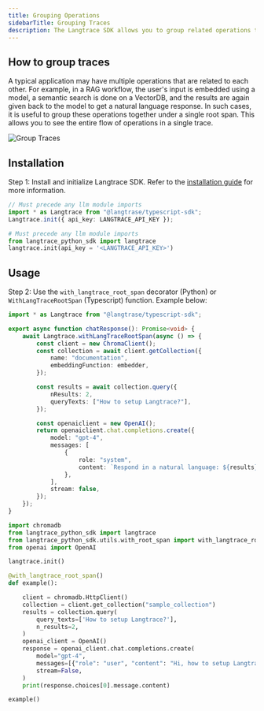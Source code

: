 ```yaml
---
title: Grouping Operations
sidebarTitle: Grouping Traces
description: The Langtrace SDK allows you to group related operations together using the `@with_langtrace_root_span` decorator for Python or `WithLangTraceRootSpan` for Typescript.
---
```


## How to group traces

A typical application may have multiple operations that are related to each other. For example, in a RAG workflow, the user's input is embedded using a model, a semantic search is done on a VectorDB, and the results are again given back to the model to get a natural language response. In such cases, it is useful to group these operations together under a single root span. This allows you to see the entire flow of operations in a single trace.

![Group Traces](/images/grouptraces.png)

## Installation

Step 1: Install and initialize Langtrace SDK. Refer to the [installation guide](/quickstart) for more information.

<CodeGroup>

```typescript Typescript
// Must precede any llm module imports
import * as Langtrace from "@langtrase/typescript-sdk";
Langtrace.init({ api_key: LANGTRACE_API_KEY });
```

```python Python
# Must precede any llm module imports
from langtrace_python_sdk import langtrace
langtrace.init(api_key = '<LANGTRACE_API_KEY>')
```

</CodeGroup>

## Usage

Step 2: Use the `with_langtrace_root_span` decorator (Python) or `WithLangTraceRootSpan` (Typescript) function. Example below:

<CodeGroup>

```typescript Typescript
import * as Langtrace from "@langtrase/typescript-sdk";

export async function chatResponse(): Promise<void> {
	await Langtrace.withLangTraceRootSpan(async () => {
		const client = new ChromaClient();
		const collection = await client.getCollection({
			name: "documentation",
			embeddingFunction: embedder,
		});

		const results = await collection.query({
			nResults: 2,
			queryTexts: ["How to setup Langtrace?"],
		});

		const openaiclient = new OpenAI();
		return openaiclient.chat.completions.create({
			model: "gpt-4",
			messages: [
				{
					role: "system",
					content: `Respond in a natural language: ${results}`,
				},
			],
			stream: false,
		});
	});
}
```

```python Python
import chromadb
from langtrace_python_sdk import langtrace
from langtrace_python_sdk.utils.with_root_span import with_langtrace_root_span
from openai import OpenAI

langtrace.init()

@with_langtrace_root_span()
def example():

    client = chromadb.HttpClient()
    collection = client.get_collection("sample_collection")
    results = collection.query(
        query_texts=['How to setup Langtrace?'],
        n_results=2,
    )
    openai_client = OpenAI()
    response = openai_client.chat.completions.create(
        model="gpt-4",
        messages=[{"role": "user", "content": "Hi, how to setup Langtrace?"}],
        stream=False,
    )
    print(response.choices[0].message.content)

example()

```

</CodeGroup>
